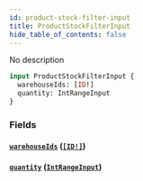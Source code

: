 ```yaml
---
id: product-stock-filter-input
title: ProductStockFilterInput
hide_table_of_contents: false
---
```


No description

```graphql
input ProductStockFilterInput {
  warehouseIds: [ID!]
  quantity: IntRangeInput
}
```

### Fields

#### [`warehouseIds`](#) ([`[ID!]`](../../../developer/api-reference/scalars/id))

#### [`quantity`](#) ([`IntRangeInput`](../../../developer/api-reference/inputs/int-range-input))
